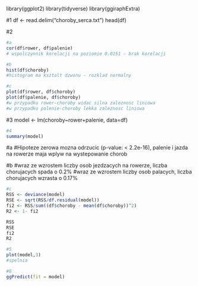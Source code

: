 library(ggplot2)
library(tidyverse)
library(ggiraphExtra)

#1
df <- read.delim("choroby_serca.txt")
head(df)

#2
```{r}
#a
cor(df$rower, df$palenie)
# wspolczynnik korelacji na poziomie 0.0151 - brak korelacji
```

```{r}
#b
hist(df$choroby)
#histogram ma ksztalt dzwonu - rozklad normalny
```
```{r}
#c
plot(df$rower, df$choroby)
plot(df$palenie, df$choroby)
#w przypadku rower-choroby widac silna zaleznosc liniowa
#w przypadku palenie-choroby lekka zaleznosc liniowa
```
#3
model <- lm(choroby~rower+palenie, data=df)

```{r}
#4
summary(model)
```

#a
#Hipoteze zerowa mozna odrzucic (p-value: < 2.2e-16), palenie i jazda na rowerze maja wplyw na wystepowanie chorob

#b
#wraz ze wzrostem liczby osob jezdzacych na rowerze, liczba chorujacych spada o 0.2%
#wraz ze wzrostem liczby osob palacych, liczba chorujacych wzrasta o 0.17%

```{r}
#c
RSS <- deviance(model)
RSE <- sqrt(RSS/df.residual(model))
fi2 <- RSS/sum((df$choroby - mean(df$choroby))^2)
R2 <- 1- fi2

RSS
RSE
fi2
R2
```
```{r}
#5
plot(model,3)
#spelnia
```
```{r}
#6
ggPredict(fit = model)
```